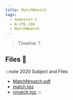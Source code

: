 ```yaml
---
title: MatchNmatch
tags:
  - Semester-1
  - B-CPE-100
  - MatchNmatch
---
```

> Timeline: ?


## Files 📂

:::note 2020 Subject and Files
- [MatchNmatch.pdf](https://github.com/Studio-17/Epitech-Subjects/raw/main/Semester-1/B-CPE-100/MatchNmatch/MatchNmatch.pdf)
- [match.tgz](https://github.com/Studio-17/Epitech-Subjects/raw/main/Semester-1/B-CPE-100/MatchNmatch/match.tgz)
- [nmatch.tgz](https://github.com/Studio-17/Epitech-Subjects/raw/main/Semester-1/B-CPE-100/MatchNmatch/nmatch.tgz)
:::
